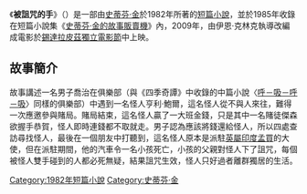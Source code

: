 {{infobox Book | 
| name            = 
被詛咒的手|  title_orig    = '''''The Man Who Would Not Shake Hands'''''
|image =
|   image_caption =
| author        = [[史蒂芬·金|史蒂芬·金]]
| country         = {{USA}}
| language        = [[英文|英文]]
| series          = 
|  genre         = [[短篇小說|短篇小說]]
|   release_date  = 1982年
}}
《'''被詛咒的手'''》（{{lang-en|''The Man Who Would Not Shake Hands''}}）是一部由[[史蒂芬·金|史蒂芬·金]]於1982年所著的[[短篇小說|短篇小說]]，並於1985年收錄在短篇小說集《[[史蒂芬·金的故事販賣機|史蒂芬·金的故事販賣機]]》內，2009年，由伊恩·克林克執導改編成電影於[[錫達拉皮茲獨立電影節|錫達拉皮茲獨立電影節]]中上映。

==故事簡介==
故事講述一名男子喬治在俱樂部（與《四季奇譚》中收錄的中篇小說〈[[呼－吸－呼－吸|呼－吸－呼－吸]]〉同樣的俱樂部）中遇到一名怪人亨利·鮑爾，這名怪人從不與人來往，難得一次應邀參與賭局。賭局結束，這名怪人贏了一大班金錢，只是其中一名賭徒傑森欲握手恭賀，怪人即時連錢都不取就走。男子認為應該將錢還給怪人，所以四處查訪尋找怪人，最後在一個朋友中打聽到，這名怪人原本是派駐[[英屬印度|英屬印度]][[孟買|孟買]]的大使，但在派駐期間，他的汽車令一名小孩死亡，小孩的父親對怪人下了詛咒，每個被怪人雙手碰到的人都必死無疑，結果詛咒生效，怪人只好過者離群獨居的生活。

{{史蒂芬·金的故事販賣機}}
{{史蒂芬·金}}
{{小說小作品}}

[[Category:1982年短篇小說|Category:1982年短篇小說]]
[[Category:史蒂芬·金|Category:史蒂芬·金]]